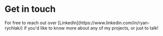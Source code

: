 <h1>Get in touch</h1>

<p>
For free to reach out over [LinkedIn](https://www.linkedin.com/in/ryan-rychlak/) if you'd like to know more about any of my projects, or just to talk!
</p>